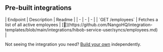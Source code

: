 
## Pre-built integrations

<AccordionGroup>


<Accordion title="Employees">
| Endpoint | Description | Readme |
| - | - | - |
| `GET /employees` | Fetches a list of all active employees | [🔗](https://github.com/NangoHQ/integration-templates/blob/main/integrations/hibob-service-user/syncs/employees.md) |
</Accordion>

</AccordionGroup>

<Tip>Not seeing the integration you need? [Build your own](https://docs.nango.dev/guides/custom-integrations/overview) independently.</Tip>
